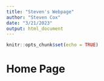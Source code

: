 ```yaml
---
title: "Steven's Webpage"
author: "Steven Cox"
date: "3/21/2023"
output: html_document
---
```


```r
knitr::opts_chunk$set(echo = TRUE)
```

# Home Page


  